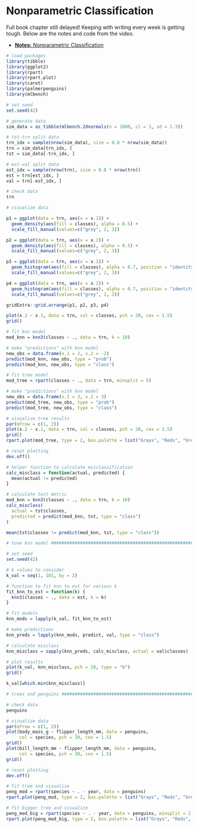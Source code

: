 # Nonparametric Classification

Full book chapter still delayed! Keeping with writing every week is getting tough. Below are the notes and code from the video.

- [**Notes:** Nonparametric Classification](files/nonparametric-classification.pdf)

```r
# load packages
library(tibble)
library(ggplot2)
library(rpart)
library(rpart.plot)
library(caret)
library(palmerpenguins)
library(mlbench)

# set seed
set.seed(42)

# generate data
sim_data = as_tibble(mlbench.2dnormals(n = 1000, cl = 3, sd = 1.3))

# tst-trn split data
trn_idx = sample(nrow(sim_data), size = 0.8 * nrow(sim_data))
trn = sim_data[trn_idx, ]
tst = sim_data[-trn_idx, ]

# est-val split data
est_idx = sample(nrow(trn), size = 0.8 * nrow(trn))
est = trn[est_idx, ]
val = trn[-est_idx, ]

# check data
trn

# visualize data

p1 = ggplot(data = trn, aes(x = x.1)) +
  geom_density(aes(fill = classes), alpha = 0.5) +
  scale_fill_manual(values=c("grey", 2, 3))

p2 = ggplot(data = trn, aes(x = x.2)) +
  geom_density(aes(fill = classes), alpha = 0.5) +
  scale_fill_manual(values=c("grey", 2, 3))

p3 = ggplot(data = trn, aes(x = x.1)) +
  geom_histogram(aes(fill = classes), alpha = 0.7, position = "identity") +
  scale_fill_manual(values=c("grey", 2, 3))

p4 = ggplot(data = trn, aes(x = x.2)) +
  geom_histogram(aes(fill = classes), alpha = 0.7, position = "identity") +
  scale_fill_manual(values=c("grey", 2, 3))

gridExtra::grid.arrange(p1, p2, p3, p4)

plot(x.2 ~ x.1, data = trn, col = classes, pch = 20, cex = 1.5)
grid()

# fit knn model
mod_knn = knn3(classes ~ ., data = trn, k = 10)

# make "predictions" with knn model
new_obs = data.frame(x.1 = 2, x.2 = -2)
predict(mod_knn, new_obs, type = "prob")
predict(mod_knn, new_obs, type = "class")

# fit tree model
mod_tree = rpart(classes ~ ., data = trn, minsplit = 5)

# make "predictions" with knn model
new_obs = data.frame(x.1 = 3, x.2 = 3)
predict(mod_tree, new_obs, type = "prob")
predict(mod_tree, new_obs, type = "class")

# visualize tree results
par(mfrow = c(1, 2))
plot(x.2 ~ x.1, data = trn, col = classes, pch = 20, cex = 1.5)
grid()
rpart.plot(mod_tree, type = 2, box.palette = list("Grays", "Reds", "Greens"))

# reset plotting
dev.off()

# helper function to calculate misclassification
calc_misclass = function(actual, predicted) {
  mean(actual != predicted)
}

# calculate test metric
mod_knn = knn3(classes ~ ., data = trn, k = 10)
calc_misclass(
  actual = tst$classes,
  predicted = predict(mod_knn, tst, type = "class")
)

mean(tst$classes != predict(mod_knn, tst, type = "class"))

# tune knn model ###############################################################

# set seed
set.seed(42)

# k values to consider
k_val = seq(1, 101, by = 2)

# function to fit knn to est for various k
fit_knn_to_est = function(k) {
  knn3(classes ~ ., data = est, k = k)
}

# fit models
knn_mods = lapply(k_val, fit_knn_to_est)

# make predictions
knn_preds = lapply(knn_mods, predict, val, type = "class")

# calculate misclass
knn_misclass = sapply(knn_preds, calc_misclass, actual = val$classes)

# plot results
plot(k_val, knn_misclass, pch = 20, type = "b")
grid()

k_val[which.min(knn_misclass)]

# trees and penguins ###########################################################

# check data
penguins

# visualize data
par(mfrow = c(1, 2))
plot(body_mass_g ~ flipper_length_mm, data = penguins,
     col = species, pch = 20, cex = 1.5)
grid()
plot(bill_length_mm ~ flipper_length_mm, data = penguins,
     col = species, pch = 20, cex = 1.5)
grid()

# reset plotting
dev.off()

# fit tree and visualize
peng_mod = rpart(species ~ . - year, data = penguins)
rpart.plot(peng_mod, type = 2, box.palette = list("Grays", "Reds", "Greens"))

# fit bigger tree and visualize
peng_mod_big = rpart(species ~ . - year, data = penguins, minsplit = 2, cp = 0)
rpart.plot(peng_mod_big, type = 2, box.palette = list("Grays", "Reds", "Greens"))
```



<!-- ```{r setup, include = FALSE} -->
<!-- knitr::opts_chunk$set(echo = TRUE, fig.align = "center", cache = TRUE, autodep = TRUE) -->
<!-- ``` -->

<!-- ```{r} -->
<!-- library(tibble)     # data frame printing -->
<!-- library(dplyr)      # data manipulation -->

<!-- library(knitr)      # creating tables -->
<!-- library(kableExtra) # styling tables -->


<!-- library(rpart) -->
<!-- library(caret) -->

<!-- library(palmerpenguins) -->

<!-- library(ggplot2) -->

<!-- ``` -->




<!-- ```{r} -->
<!-- penguins = na.omit(palmerpenguins::penguins) -->
<!-- ``` -->


<!-- ```{r} -->
<!-- penguins -->
<!-- ``` -->

<!-- ```{r} -->
<!-- mass_flipper <- ggplot(data = penguins, -->
<!--                        aes(x = flipper_length_mm, -->
<!--                            y = body_mass_g)) + -->
<!--   geom_point(aes(color = species, -->
<!--                  shape = species), -->
<!--              size = 3, -->
<!--              alpha = 0.8) + -->
<!--   theme_minimal() + -->
<!--   scale_color_manual(values = c("darkorange","purple","cyan4")) + -->
<!--   labs(title = "Penguin size, Palmer Station LTER", -->
<!--        subtitle = "Flipper length and body mass for Adelie, Chinstrap and Gentoo Penguins", -->
<!--        x = "Flipper length (mm)", -->
<!--        y = "Body mass (g)", -->
<!--        color = "Penguin species", -->
<!--        shape = "Penguin species") + -->
<!--   theme(legend.position = c(0.2, 0.7), -->
<!--         legend.background = element_rect(fill = "white", color = NA), -->
<!--         plot.title.position = "plot", -->
<!--         plot.caption = element_text(hjust = 0, face= "italic"), -->
<!--         plot.caption.position = "plot") -->

<!-- mass_flipper -->

<!-- ``` -->

<!-- https://allisonhorst.github.io/palmerpenguins/articles/examples.html -->



<!-- ```{r} -->
<!-- predict(rpart(species ~ flipper_length_mm + body_mass_g, data = penguins), penguins, type = "prob") -->
<!-- ``` -->

<!-- ```{r} -->
<!-- GGally::ggpairs(penguins, mapping = aes(color = species),  -->
<!--         columns = names(penguins)[-1]) -->

<!-- ``` -->

